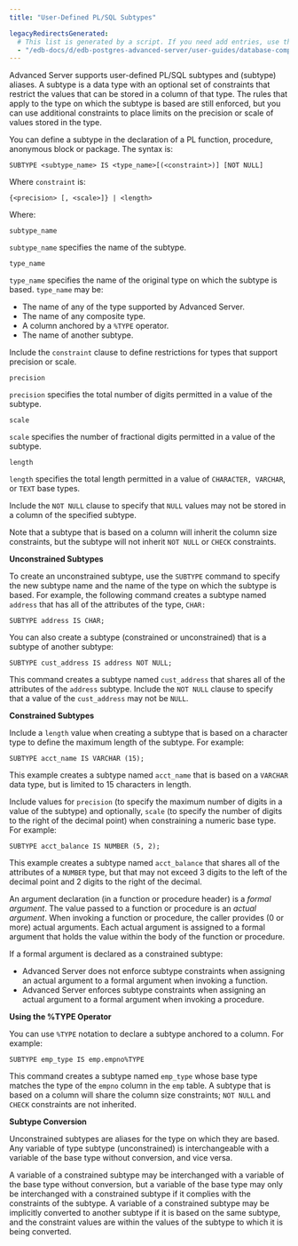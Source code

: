 ```yaml
---
title: "User-Defined PL/SQL Subtypes"

legacyRedirectsGenerated:
  # This list is generated by a script. If you need add entries, use the `legacyRedirects` key.
  - "/edb-docs/d/edb-postgres-advanced-server/user-guides/database-compatibility-for-oracle-developers-guide/11/Database_Compatibility_for_Oracle_Developers_Guide.1.049.html"
---
```


<div id="user_defined_pl_sql_subtypes" class="registered_link"></div>

Advanced Server supports user-defined PL/SQL subtypes and (subtype) aliases. A subtype is a data type with an optional set of constraints that restrict the values that can be stored in a column of that type. The rules that apply to the type on which the subtype is based are still enforced, but you can use additional constraints to place limits on the precision or scale of values stored in the type.

You can define a subtype in the declaration of a PL function, procedure, anonymous block or package. The syntax is:

```text
SUBTYPE <subtype_name> IS <type_name>[(<constraint>)] [NOT NULL]
```

Where `constraint` is:

```
{<precision> [, <scale>]} | <length>
```

Where:

`subtype_name`

 `subtype_name` specifies the name of the subtype.

`type_name`

 `type_name` specifies the name of the original type on which the subtype is based. `type_name` may be:

-   The name of any of the type supported by Advanced Server.
-   The name of any composite type.
-   A column anchored by a `%TYPE` operator.
-   The name of another subtype.

Include the `constraint` clause to define restrictions for types that support precision or scale.

`precision`

 `precision` specifies the total number of digits permitted in a value of the subtype.

`scale`

 `scale` specifies the number of fractional digits permitted in a value of the subtype.

`length`

 `length` specifies the total length permitted in a value of `CHARACTER, VARCHAR`, or `TEXT` base types.

Include the `NOT NULL` clause to specify that `NULL` values may not be stored in a column of the specified subtype.

Note that a subtype that is based on a column will inherit the column size constraints, but the subtype will not inherit `NOT NULL` or `CHECK` constraints.

**Unconstrained Subtypes**

To create an unconstrained subtype, use the `SUBTYPE` command to specify the new subtype name and the name of the type on which the subtype is based. For example, the following command creates a subtype named `address` that has all of the attributes of the type, `CHAR:`

```
SUBTYPE address IS CHAR;
```

You can also create a subtype (constrained or unconstrained) that is a subtype of another subtype:

```
SUBTYPE cust_address IS address NOT NULL;
```

This command creates a subtype named `cust_address` that shares all of the attributes of the `address` subtype. Include the `NOT NULL` clause to specify that a value of the `cust_address` may not be `NULL`.

**Constrained Subtypes**

Include a `length` value when creating a subtype that is based on a character type to define the maximum length of the subtype. For example:

```
SUBTYPE acct_name IS VARCHAR (15);
```

This example creates a subtype named `acct_name` that is based on a `VARCHAR` data type, but is limited to 15 characters in length.

Include values for `precision` (to specify the maximum number of digits in a value of the subtype) and optionally, `scale` (to specify the number of digits to the right of the decimal point) when constraining a numeric base type. For example:

```
SUBTYPE acct_balance IS NUMBER (5, 2);
```

This example creates a subtype named `acct_balance` that shares all of the attributes of a `NUMBER` type, but that may not exceed 3 digits to the left of the decimal point and 2 digits to the right of the decimal.

An argument declaration (in a function or procedure header) is a *formal* *argument*. The value passed to a function or procedure is an *actual* *argument*. When invoking a function or procedure, the caller provides (0 or more) actual arguments. Each actual argument is assigned to a formal argument that holds the value within the body of the function or procedure.

If a formal argument is declared as a constrained subtype:

-   Advanced Server does not enforce subtype constraints when assigning an actual argument to a formal argument when invoking a function.
-   Advanced Server enforces subtype constraints when assigning an actual argument to a formal argument when invoking a procedure.

**Using the %TYPE Operator**

You can use `%TYPE` notation to declare a subtype anchored to a column. For example:

```
SUBTYPE emp_type IS emp.empno%TYPE
```

This command creates a subtype named `emp_type` whose base type matches the type of the `empno` column in the `emp` table. A subtype that is based on a column will share the column size constraints; `NOT NULL` and `CHECK` constraints are not inherited.

**Subtype Conversion**

Unconstrained subtypes are aliases for the type on which they are based. Any variable of type subtype (unconstrained) is interchangeable with a variable of the base type without conversion, and vice versa.

A variable of a constrained subtype may be interchanged with a variable of the base type without conversion, but a variable of the base type may only be interchanged with a constrained subtype if it complies with the constraints of the subtype. A variable of a constrained subtype may be implicitly converted to another subtype if it is based on the same subtype, and the constraint values are within the values of the subtype to which it is being converted.
